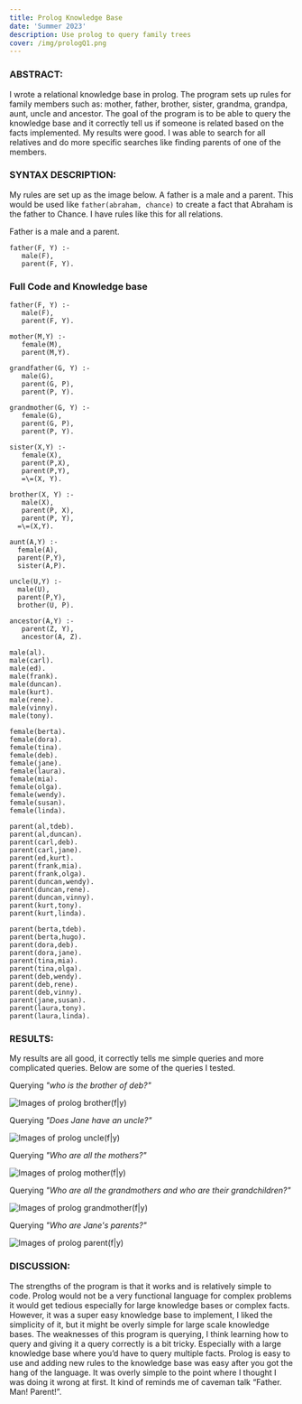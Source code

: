 ```yaml
---
title: Prolog Knowledge Base
date: 'Summer 2023'
description: Use prolog to query family trees
cover: /img/prologQ1.png
---
```



### ABSTRACT: 

I wrote a relational knowledge base in prolog. The program sets up rules for family members such as:  mother, father, brother, sister, grandma, grandpa, aunt, uncle and ancestor. The goal of the program is to be able to query the knowledge base and it correctly tell us if someone is related based on the facts implemented. My results were good. I was able to search for all relatives and do more specific searches like finding parents of one of the members. 

### SYNTAX DESCRIPTION: 

My rules are set up as the image below. A father is a male and a parent. This would be used like `father(abraham, chance)` to create a fact that Abraham is the father to Chance. I have rules like this for all relations. 

Father is a male and a parent. 

```
father(F, Y) :-
   male(F),
   parent(F, Y).
```


### Full Code and Knowledge base 
```
father(F, Y) :-
   male(F),
   parent(F, Y).

mother(M,Y) :-
   female(M),
   parent(M,Y).

grandfather(G, Y) :- 
   male(G),
   parent(G, P),
   parent(P, Y).
   
grandmother(G, Y) :-
   female(G),
   parent(G, P),
   parent(P, Y).

sister(X,Y) :-
   female(X),
   parent(P,X),
   parent(P,Y),
   =\=(X, Y).

brother(X, Y) :-
   male(X), 
   parent(P, X),
   parent(P, Y),
  =\=(X,Y).

aunt(A,Y) :-
  female(A),
  parent(P,Y),
  sister(A,P).

uncle(U,Y) :-
  male(U),
  parent(P,Y), 
  brother(U, P).

ancestor(A,Y) :- 
   parent(Z, Y),
   ancestor(A, Z).

```

```
male(al).      
male(carl).    
male(ed).      
male(frank).   
male(duncan).
male(kurt).     
male(rene).    
male(vinny).    
male(tony).

female(berta).  
female(dora).  
female(tina).  
female(deb).   
female(jane).
female(laura).  
female(mia).   
female(olga).  
female(wendy).  
female(susan).
female(linda).

parent(al,tdeb).   
parent(al,duncan).   
parent(carl,deb).   
parent(carl,jane).
parent(ed,kurt).    
parent(frank,mia).  
parent(frank,olga). 
parent(duncan,wendy).
parent(duncan,rene).  
parent(duncan,vinny).  
parent(kurt,tony).  
parent(kurt,linda).    

parent(berta,tdeb). 
parent(berta,hugo). 
parent(dora,deb).   
parent(dora,jane).
parent(tina,mia).   
parent(tina,olga).  
parent(deb,wendy).   
parent(deb,rene).
parent(deb,vinny).   
parent(jane,susan). 
parent(laura,tony). 
parent(laura,linda).
```

### RESULTS:

My results are all good, it correctly tells me simple queries and more complicated queries. Below are some of the queries I tested. 

Querying *"who is the brother of deb?"*

![Images of prolog brother(f|y)](/img/prologQ2.png)

Querying *"Does Jane have an uncle?"*

![Images of prolog uncle(f|y)](/img/prologQ3.png)

Querying *"Who are all the mothers?"*

![Images of prolog mother(f|y)](/img/prologQ4.png)

Querying *"Who are all the grandmothers and who are their grandchildren?"*

![Images of prolog grandmother(f|y)](/img/prologQ5.png)

Querying *"Who are Jane's parents?"*

![Images of prolog parent(f|y)](/img/prologQ6.png)


### DISCUSSION: 

The strengths of the program is that it works and is relatively simple to code. Prolog would not be a very functional language for complex problems it would get tedious especially for large knowledge bases or complex facts. However, it was a super easy knowledge base to implement, I liked the simplicity of it, but it might be overly simple for large scale knowledge bases.  The weaknesses of this program is querying, I think learning how to query and giving it a query correctly is a bit tricky. Especially with a large knowledge base where you’d have to query multiple facts. 
Prolog is easy to use and adding new rules to the knowledge base was easy after you got the hang of the language. It was overly simple to the point where I thought I was doing it wrong at first. It kind of reminds me of caveman talk “Father. Man! Parent!”. 
